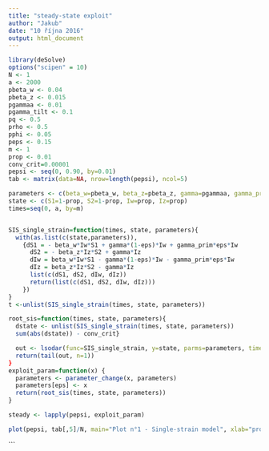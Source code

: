 ```yaml
---
title: "steady-state exploit"
author: "Jakub"
date: "10 října 2016"
output: html_document
---
```



```r
library(deSolve)
options("scipen" = 10)
N <- 1
a <- 2000
pbeta_w <- 0.04
pbeta_z <- 0.015
pgammaa <- 0.01
pgamma_tilt <- 0.1
pq <- 0.5
prho <- 0.5
pphi <- 0.05
peps <- 0.15
m <- 1
prop <- 0.01
conv_crit=0.00001
pepsi <- seq(0, 0.90, by=0.01)
tab <- matrix(data=NA, nrow=length(pepsi), ncol=5)

```



``` r

parameters <- c(beta_w=pbeta_w, beta_z=pbeta_z, gamma=pgammaa, gamma_prim=pgamma_tilt, eps=pepsi)
state <- c(S1=1-prop, S2=1-prop, Iw=prop, Iz=prop)
times=seq(0, a, by=m)


SIS_single_strain=function(times, state, parameters){
  with(as.list(c(state,parameters)),
    {dS1 = - beta_w*Iw*S1 + gamma*(1-eps)*Iw + gamma_prim*eps*Iw
      dS2 = - beta_z*Iz*S2 + gamma*Iz
      dIw = beta_w*Iw*S1 - gamma*(1-eps)*Iw - gamma_prim*eps*Iw
      dIz = beta_z*Iz*S2 - gamma*Iz
      list(c(dS1, dS2, dIw, dIz))
      return(list(c(dS1, dS2, dIw, dIz)))
    })
}
t <-unlist(SIS_single_strain(times, state, parameters))

root_sis=function(times, state, parameters){
  dstate <- unlist(SIS_single_strain(times, state, parameters))
  sum(abs(dstate)) - conv_crit}

  out <- lsodar(func=SIS_single_strain, y=state, parms=parameters, times=times, rootfunc=root_sis)
  return(tail(out, n=1))
}
exploit_param=function(x) {
  parameters <- parameter_change(x, parameters)
  parameters[eps] <- x
  return(root_sis(times, state, parameters))
}

steady <- lapply(pepsi, exploit_param)


```



```r
plot(pepsi, tab[,5]/N, main="Plot n°1 - Single-strain model", xlab="proportion of treated patients", ylab="ratio", ylim=c(0,1), lty=3, lwd=2, type="l")


```


```
